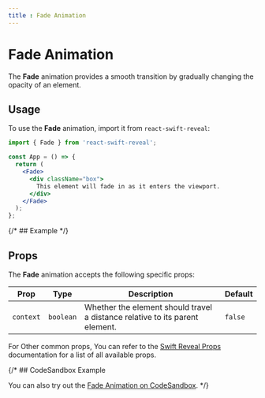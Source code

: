 ```yaml
---
title : Fade Animation
---
```

# Fade Animation


The **Fade** animation provides a smooth transition by gradually changing the opacity of an element.

## Usage

To use the **Fade** animation, import it from `react-swift-reveal`:

```jsx filename="App.jsx" {3} copy
import { Fade } from 'react-swift-reveal';

const App = () => {
  return (
    <Fade>
      <div className="box">
        This element will fade in as it enters the viewport.
      </div>
    </Fade>
  );
};
```

{/* ## Example */}


## Props

  
The **Fade** animation accepts the following specific props:

| Prop | Type | Description | Default |
| ---- | ---- | ----------- | ------- |
| `context` | `boolean` | Whether the element should travel a distance relative to its parent element. | `false` |


For Other common props, You can refer to the [Swift Reveal Props](/animations/props) documentation for a list of all available props.

{/* ## CodeSandbox Example

You can also try out the [Fade Animation on CodeSandbox](link-to-codesandbox). */}
